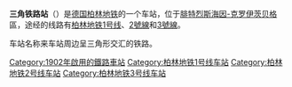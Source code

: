 {{noteTA
|1=zh-hans:克罗伊茨贝格;zh-hk:十字山;zh-tw:十字山;
}}
{{Infobox station
|name=三角铁路
|native_name={{lang|de|Gleisdreieck}}
|image        =U-Bahn Berlin Gleisdreieck.JPG
|caption   =
|Location     = [[腓特烈斯海因-克罗伊茨贝格|腓特烈斯海因-克罗伊茨贝格]]
|opened       =1902年
|Line         ={{ÖPNV Berlin|U1}} {{ÖPNV Berlin|U2}} {{ÖPNV Berlin|U3}}
}}
'''三角铁路站'''（{{lang-de|U-Bahnhof Gleisdreieck}}）是[[德国|德国]][[柏林地铁|柏林地铁]]的一个车站，位于[[腓特烈斯海因-克罗伊茨贝格|腓特烈斯海因-克罗伊茨贝格]]區，途经的线路有[[柏林地铁1号线|柏林地铁1号线]]、[[柏林地铁2号线|2號線]]和[[柏林地鐵3號線|3號線]]。

车站名称来车站周边呈三角形交汇的铁路。

{{Germany-stub}}
{{鐵路車站小作品}}

{{柏林地鐵1號線}}
{{柏林地鐵2號線}}
{{柏林地鐵3號線}}
[[Category:1902年啟用的鐵路車站|Category:1902年啟用的鐵路車站]]
[[Category:柏林地铁1号线车站|Category:柏林地铁1号线车站]]
[[Category:柏林地铁2号线车站|Category:柏林地铁2号线车站]]
[[Category:柏林地铁3号线车站|Category:柏林地铁3号线车站]]